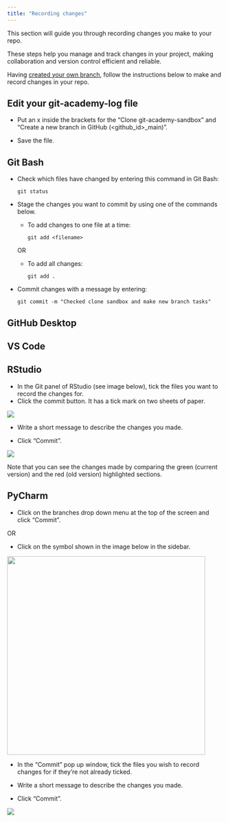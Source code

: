 ```yaml
---
title: "Recording changes"
---
```


This section will guide you through recording changes you make to your repo.

These steps help you manage and track changes in your project, making collaboration and version control efficient and reliable.

Having [created your own branch](making-a-branch.html), follow the instructions below to make and record changes in your repo.

::: callout-tip
## Edit your git-academy-log file

-   Put an x inside the brackets for the "Clone git-academy-sandbox" and "Create a new branch in GitHub (\<github_id\>\_main)".

-   Save the file.
:::

::: panel-tabset
## Git Bash

-   Check which files have changed by entering this command in Git Bash:

    `git status`

-   Stage the changes you want to commit by using one of the commands below.

    -   To add changes to one file at a time:

        `git add <filename>`

    OR

    -   To add all changes:

        `git add .`

-   Commit changes with a message by entering:

    `git commit -m "Checked clone sandbox and make new branch tasks"`

## GitHub Desktop

## VS Code

## RStudio

-   In the Git panel of RStudio (see image below), tick the files you want to record the changes for.
-   Click the commit button. It has a tick mark on two sheets of paper.

![](images/r_commit.png){fig-alt="Higlighting the Commit button and an example of ticking changes in the Git panel in RStudio."}

-   Write a short message to describe the changes you made.

-   Click "Commit".

![](images/r_commit_msg.png){fig-alt="Highlighting the commit message section and the Commit button in the RStudio: Review Changes pop up window that appears after completeing the last step."}

Note that you can see the changes made by comparing the green (current version) and the red (old version) highlighted sections.

## PyCharm

-   Click on the branches drop down menu at the top of the screen and click "Commit".

OR

-   Click on the symbol shown in the image below in the sidebar.

![](images/pycharm_commit.png){fig-alt="Highlighting the two ways to open the commit window." width="461"}

-   In the "Commit" pop up window, tick the files you wish to record changes for if they're not already ticked.

-   Write a short message to describe the changes you made.

-   Click "Commit".

![](images/pycharm_commit_msg.png){fig-alt="Highlighting the commit message section and the Commit button in the Commit pop up window that appears after completeing the last step."}
:::
